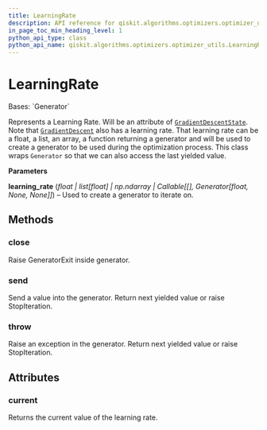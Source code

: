 ```yaml
---
title: LearningRate
description: API reference for qiskit.algorithms.optimizers.optimizer_utils.LearningRate
in_page_toc_min_heading_level: 1
python_api_type: class
python_api_name: qiskit.algorithms.optimizers.optimizer_utils.LearningRate
---
```


# LearningRate

<Class id="qiskit.algorithms.optimizers.optimizer_utils.LearningRate" isDedicatedPage={true} github="https://github.com/qiskit/qiskit/tree/stable/0.24/qiskit/algorithms/optimizers/optimizer_utils/learning_rate.py" signature="LearningRate(learning_rate)">
  Bases: `Generator`

  Represents a Learning Rate. Will be an attribute of [`GradientDescentState`](qiskit.algorithms.optimizers.GradientDescentState "qiskit.algorithms.optimizers.GradientDescentState"). Note that [`GradientDescent`](qiskit.algorithms.optimizers.GradientDescent "qiskit.algorithms.optimizers.GradientDescent") also has a learning rate. That learning rate can be a float, a list, an array, a function returning a generator and will be used to create a generator to be used during the optimization process. This class wraps `Generator` so that we can also access the last yielded value.

  **Parameters**

  **learning\_rate** (*float | list\[float] | np.ndarray | Callable\[\[], Generator\[float, None, None]]*) – Used to create a generator to iterate on.

  ## Methods

  <span id="qiskit-algorithms-optimizers-optimizer-utils-learningrate-close" />

  ### close

  <Function id="qiskit.algorithms.optimizers.optimizer_utils.LearningRate.close" signature="LearningRate.close()">
    Raise GeneratorExit inside generator.
  </Function>

  <span id="qiskit-algorithms-optimizers-optimizer-utils-learningrate-send" />

  ### send

  <Function id="qiskit.algorithms.optimizers.optimizer_utils.LearningRate.send" signature="LearningRate.send(value)">
    Send a value into the generator. Return next yielded value or raise StopIteration.
  </Function>

  <span id="qiskit-algorithms-optimizers-optimizer-utils-learningrate-throw" />

  ### throw

  <Function id="qiskit.algorithms.optimizers.optimizer_utils.LearningRate.throw" signature="LearningRate.throw(typ, val=None, tb=None)">
    Raise an exception in the generator. Return next yielded value or raise StopIteration.
  </Function>

  ## Attributes

  ### current

  <Attribute id="qiskit.algorithms.optimizers.optimizer_utils.LearningRate.current">
    Returns the current value of the learning rate.
  </Attribute>
</Class>

